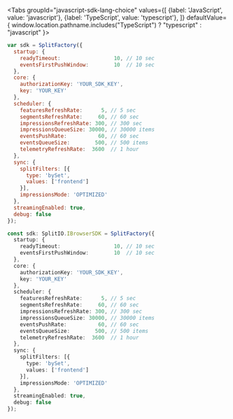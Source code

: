 
<Tabs
  groupId="javascript-sdk-lang-choice"
  values={[
    {label: 'JavaScript', value: 'javascript'},
    {label: 'TypeScript', value: 'typescript'},
  ]} defaultValue={ window.location.pathname.includes("TypeScript") ? "typescript" : "javascript" }>
  <TabItem value="javascript">

```javascript
var sdk = SplitFactory({
  startup: {
    readyTimeout:                 10, // 10 sec
    eventsFirstPushWindow:        10  // 10 sec
  },
  core: {
    authorizationKey: 'YOUR_SDK_KEY',
    key: 'YOUR_KEY'
  },
  scheduler: {
    featuresRefreshRate:      5, // 5 sec 
    segmentsRefreshRate:     60, // 60 sec 
    impressionsRefreshRate: 300, // 300 sec
    impressionsQueueSize: 30000, // 30000 items
    eventsPushRate:          60, // 60 sec
    eventsQueueSize:        500, // 500 items
    telemetryRefreshRate:  3600  // 1 hour
  },
  sync: {
    splitFilters: [{
      type: 'bySet',
      values: ['frontend']
    }],
    impressionsMode: 'OPTIMIZED'
  },
  streamingEnabled: true,
  debug: false
});
```

  </TabItem>
  <TabItem value="typescript">

```typescript
const sdk: SplitIO.IBrowserSDK = SplitFactory({
  startup: {
    readyTimeout:                 10, // 10 sec
    eventsFirstPushWindow:        10  // 10 sec
  },
  core: {
    authorizationKey: 'YOUR_SDK_KEY',
    key: 'YOUR_KEY'
  },
  scheduler: {
    featuresRefreshRate:      5, // 5 sec 
    segmentsRefreshRate:     60, // 60 sec 
    impressionsRefreshRate: 300, // 300 sec
    impressionsQueueSize: 30000, // 30000 items
    eventsPushRate:          60, // 60 sec
    eventsQueueSize:        500, // 500 items
    telemetryRefreshRate:  3600  // 1 hour
  },
  sync: {
    splitFilters: [{
      type: 'bySet',
      values: ['frontend']
    }],
    impressionsMode: 'OPTIMIZED'
  },
  streamingEnabled: true,
  debug: false
});
```

  </TabItem>
</Tabs>